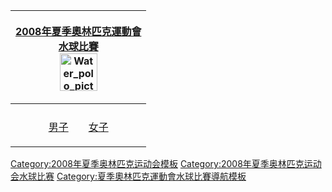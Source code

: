 {| style="padding:0.3em; float:right; margin-left:15px; border:1px solid #E52B50; background:#f5faff; font-size:90%; line-height:1.5em"
|- style="background:#cedff2; text-align:center;"
!colspan=5|[[2008年夏季奧林匹克運動會]]<br>[[2008年夏季奧林匹克運動會水球比賽|水球比賽]]<br/>[[File:Water polo pictogram.svg|60px]]
|-
|
|-
|align="center"|[[2008年夏季奧林匹克運動會男子水球比賽|男子]]&emsp;&emsp;[[2008年夏季奧林匹克運動會女子水球比賽|女子]]
|}<noinclude>
[[Category:2008年夏季奥林匹克运动会模板]]
[[Category:2008年夏季奥林匹克运动会水球比赛]]
[[Category:夏季奧林匹克運動會水球比賽導航模板]]
</noinclude>